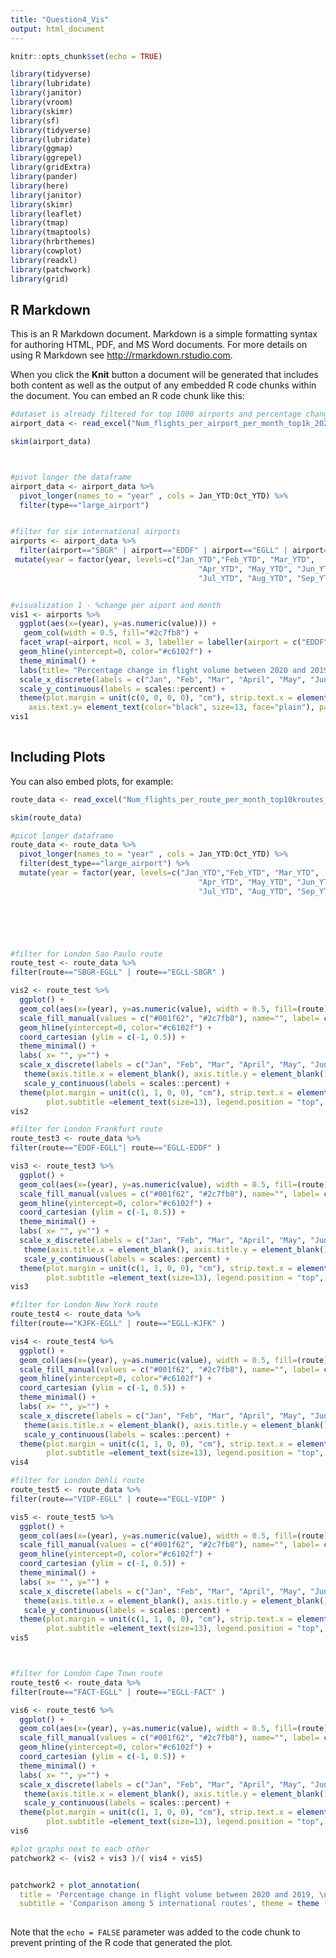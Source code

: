 ```yaml
---
title: "Question4_Vis"
output: html_document
---
```


```r
knitr::opts_chunk$set(echo = TRUE)

library(tidyverse)
library(lubridate)
library(janitor)
library(vroom)
library(skimr)
library(sf)
library(tidyverse)
library(lubridate)
library(ggmap)
library(ggrepel)
library(gridExtra)
library(pander)
library(here)
library(janitor)
library(skimr)
library(leaflet)
library(tmap)
library(tmaptools)
library(hrbrthemes)
library(cowplot)
library(readxl)
library(patchwork)
library(grid)
```

## R Markdown

This is an R Markdown document. Markdown is a simple formatting syntax for authoring HTML, PDF, and MS Word documents. For more details on using R Markdown see <http://rmarkdown.rstudio.com>.

When you click the **Knit** button a document will be generated that includes both content as well as the output of any embedded R code chunks within the document. You can embed an R code chunk like this:

```r
#dataset is already filtered for top 1000 airports and percentage change of travel volume is calculated for each months
airport_data <- read_excel("Num_flights_per_airport_per_month_top1k_20201127_014108.xlsx")

skim(airport_data)




```

```r
#pivot longer the dataframe
airport_data <- airport_data %>%
  pivot_longer(names_to = "year" , cols = Jan_YTD:Oct_YTD) %>%
  filter(type=="large_airport")


#filter for six international airports
airports <- airport_data %>%
  filter(airport=="SBGR" | airport=="EDDF" | airport=="EGLL" | airport=="KJFK" | airport=="VIDP" | airport=="FACT" ) %>%
 mutate(year = factor(year, levels=c("Jan_YTD","Feb_YTD", "Mar_YTD", 
                                          "Apr_YTD", "May_YTD", "Jun_YTD", 
                                          "Jul_YTD", "Aug_YTD", "Sep_YTD", "Oct_YTD"), ordered=TRUE)) 


#visualization 1 - %change per aiport and month
vis1 <- airports %>%
  ggplot(aes(x=(year), y=as.numeric(value))) +
   geom_col(width = 0.5, fill="#2c7fb8") +
  facet_wrap(~airport, ncol = 3, labeller = labeller(airport = c("EDDF" = "Frankfurt am Main Airport", "EGLL" = "London Heathrow Airport","KJFK" = "John F Kennedy International Airport", "SBGR" = "Guarulhos Sao Paulo", "VIDP" = "Indira Gandhi International Airport", "FACT" = "Cape Town International Aiport"))) +
  geom_hline(yintercept=0, color="#c6102f") +
  theme_minimal() +
  labs(title= "Percentage change in flight volume between 2020 and 2019, \nby month", subtitle = "Comparison among 5 international airports", x= "", y="") +
  scale_x_discrete(labels = c("Jan", "Feb", "Mar", "April", "May", "June", "July", "Aug", "Sep", "Oct")) +
  scale_y_continuous(labels = scales::percent) +
  theme(plot.margin = unit(c(0, 0, 0, 0), "cm"), strip.text.x = element_text(size = 12, face = "bold", vjust =1), title =element_text(size=16, face='bold', vjust =1, ), plot.subtitle =element_text(size=14, vjust =1), axis.text.x = element_text(color="black", size=13, face="plain"),
    axis.text.y= element_text(color="black", size=13, face="plain"), panel.spacing = unit(2, "lines") )
vis1
 
```


## Including Plots

You can also embed plots, for example:

```r
route_data <- read_excel("Num_flights_per_route_per_month_top10kroutes_20201127_011118.xlsx")

skim(route_data)


```


```r
#picot longer dataframe
route_data <- route_data %>%
  pivot_longer(names_to = "year" , cols = Jan_YTD:Oct_YTD) %>%
  filter(dest_type=="large_airport") %>%
  mutate(year = factor(year, levels=c("Jan_YTD","Feb_YTD", "Mar_YTD", 
                                          "Apr_YTD", "May_YTD", "Jun_YTD", 
                                          "Jul_YTD", "Aug_YTD", "Sep_YTD", "Oct_YTD"), ordered=TRUE))



 


#filter for London Sao Paulo route
route_test <- route_data %>%
filter(route=="SBGR-EGLL" | route=="EGLL-SBGR" )

vis2 <- route_test %>%
  ggplot() +
  geom_col(aes(x=(year), y=as.numeric(value), width = 0.5, fill=(route)), position = position_dodge()) +
  scale_fill_manual(values = c("#001f62", "#2c7fb8"), name="", label= c("Sao Paulo - London", "London - Sao Paulo")) +
  geom_hline(yintercept=0, color="#c6102f") +
  coord_cartesian (ylim = c(-1, 0.5)) +
  theme_minimal() +
  labs( x= "", y="") +
  scale_x_discrete(labels = c("Jan", "Feb", "Mar", "April", "May", "Jun", "Jul", "Aug", "Sep", "Oct")) +
   theme(axis.title.x = element_blank(), axis.title.y = element_blank()) +
   scale_y_continuous(labels = scales::percent) +
  theme(plot.margin = unit(c(1, 1, 0, 0), "cm"), strip.text.x = element_text(size = 12, face = "bold"), title =element_text(size=14, face='bold'), 
        plot.subtitle =element_text(size=13), legend.position = "top", legend.text = element_text(size=10, face="bold"))
vis2

#filter for London Frankfurt route
route_test3 <- route_data %>%
filter(route=="EDDF-EGLL"| route=="EGLL-EDDF" )

vis3 <- route_test3 %>%
  ggplot() +
  geom_col(aes(x=(year), y=as.numeric(value), width = 0.5, fill=(route)), position = position_dodge()) +
  scale_fill_manual(values = c("#001f62", "#2c7fb8"), name="", label= c("Frankfurt - London", "London - Frankfurt")) +
  geom_hline(yintercept=0, color="#c6102f") +
  coord_cartesian (ylim = c(-1, 0.5)) +
  theme_minimal() +
  labs( x= "", y="") +
  scale_x_discrete(labels = c("Jan", "Feb", "Mar", "April", "May", "Jun", "Jul", "Aug", "Sep", "Oct")) +
   theme(axis.title.x = element_blank(), axis.title.y = element_blank()) +
   scale_y_continuous(labels = scales::percent) +
  theme(plot.margin = unit(c(1, 1, 0, 0), "cm"), strip.text.x = element_text(size = 12, face = "bold"), title =element_text(size=14, face='bold'), 
        plot.subtitle =element_text(size=13), legend.position = "top", legend.text = element_text(size=10, face="bold"))
vis3

#filter for London New York route
route_test4 <- route_data %>%
filter(route=="KJFK-EGLL" | route=="EGLL-KJFK" )

vis4 <- route_test4 %>%
  ggplot() +
  geom_col(aes(x=(year), y=as.numeric(value), width = 0.5, fill=(route)), position = position_dodge()) +
  scale_fill_manual(values = c("#001f62", "#2c7fb8"), name="", label= c("New York - London", "London - New York")) +
  geom_hline(yintercept=0, color="#c6102f") +
  coord_cartesian (ylim = c(-1, 0.5)) +
  theme_minimal() +
  labs( x= "", y="") +
  scale_x_discrete(labels = c("Jan", "Feb", "Mar", "April", "May", "Jun", "Jul", "Aug", "Sep", "Oct")) +
   theme(axis.title.x = element_blank(), axis.title.y = element_blank()) +
   scale_y_continuous(labels = scales::percent) +
  theme(plot.margin = unit(c(1, 1, 0, 0), "cm"), strip.text.x = element_text(size = 12, face = "bold"), title =element_text(size=14, face='bold'), 
        plot.subtitle =element_text(size=13), legend.position = "top", legend.text = element_text(size=10, face="bold"))
vis4

#filter for London Dehli route
route_test5 <- route_data %>%
filter(route=="VIDP-EGLL" | route=="EGLL-VIDP" )

vis5 <- route_test5 %>%
  ggplot() +
  geom_col(aes(x=(year), y=as.numeric(value), width = 0.5, fill=(route)), position = position_dodge()) +
  scale_fill_manual(values = c("#001f62", "#2c7fb8"), name="", label= c("Dehli - London", "London - Dehli")) +
  geom_hline(yintercept=0, color="#c6102f") +
  coord_cartesian (ylim = c(-1, 0.5)) +
  theme_minimal() +
  labs( x= "", y="") +
  scale_x_discrete(labels = c("Jan", "Feb", "Mar", "April", "May", "Jun", "Jul", "Aug", "Sep", "Oct")) +
   theme(axis.title.x = element_blank(), axis.title.y = element_blank()) +
   scale_y_continuous(labels = scales::percent) +
  theme(plot.margin = unit(c(1, 1, 0, 0), "cm"), strip.text.x = element_text(size = 12, face = "bold"), title =element_text(size=14, face='bold'), 
        plot.subtitle =element_text(size=13), legend.position = "top", legend.text = element_text(size=10, face="bold"))
vis5



#filter for London Cape Town route
route_test6 <- route_data %>%
filter(route=="FACT-EGLL" | route=="EGLL-FACT" )

vis6 <- route_test6 %>%
  ggplot() +
  geom_col(aes(x=(year), y=as.numeric(value), width = 0.5, fill=(route)), position = position_dodge()) +
  scale_fill_manual(values = c("#001f62", "#2c7fb8"), name="", label= c("Cape Town - London", "London - Cape Town")) +
  geom_hline(yintercept=0, color="#c6102f") +
  coord_cartesian (ylim = c(-1, 0.5)) +
  theme_minimal() +
  labs( x= "", y="") +
  scale_x_discrete(labels = c("Jan", "Feb", "Mar", "April", "May", "Jun", "Jul", "Aug", "Sep", "Oct")) +
   theme(axis.title.x = element_blank(), axis.title.y = element_blank()) +
   scale_y_continuous(labels = scales::percent) +
  theme(plot.margin = unit(c(1, 1, 0, 0), "cm"), strip.text.x = element_text(size = 12, face = "bold"), title =element_text(size=14, face='bold'), 
        plot.subtitle =element_text(size=13), legend.position = "top", legend.text = element_text(size=10, face="bold"))
vis6

#plot graphs next to each other
patchwork2 <- (vis2 + vis3 )/( vis4 + vis5)


patchwork2 + plot_annotation(
  title = 'Percentage change in flight volume between 2020 and 2019, \nby month',
  subtitle = 'Comparison among 5 international routes', theme = theme (plot.title = element_text(size = 16, face="bold"), plot.subtitle =element_text(size=13)))
  


```



Note that the `echo = FALSE` parameter was added to the code chunk to prevent printing of the R code that generated the plot.
